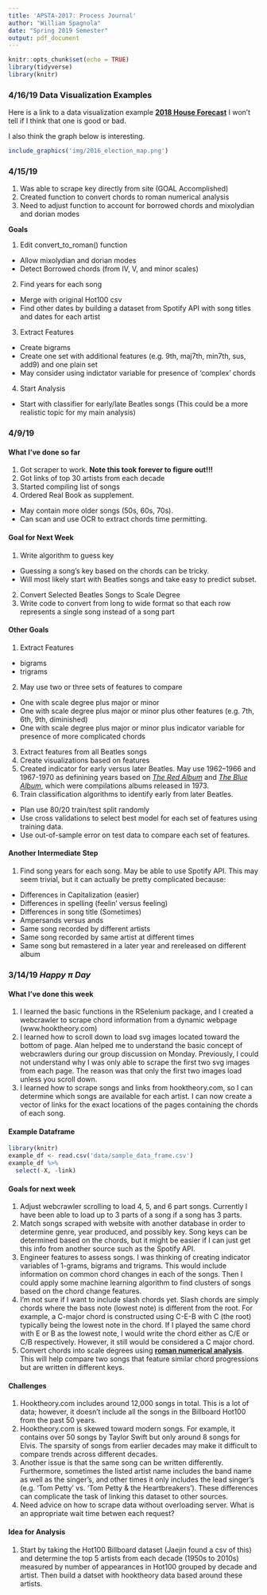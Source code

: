 ```yaml
---
title: 'APSTA-2017: Process Journal'
author: "William Spagnola"
date: "Spring 2019 Semester"
output: pdf_document
---
```


```r
knitr::opts_chunk$set(echo = TRUE)
library(tidyverse)
library(knitr)
```



### 4/16/19 Data Visualization Examples

Here is a link to a data visualization example **[2018 House Forecast](https://projects.fivethirtyeight.com/2018-midterm-election-forecast/house/)**
I won't tell if I think that one is good or bad.

I also think the graph below is interesting.  
```r
include_graphics('img/2016_election_map.png') 
```



### 4/15/19
1) Was able to scrape key directly from site (GOAL Accomplished)
2) Created function to convert chords to roman numerical analysis
3) Need to adjust function to account for borrowed chords and mixolydian and dorian modes

**Goals**

1) Edit convert_to_roman() function
* Allow mixolydian and dorian modes
* Detect Borrowed chords (from IV, V, and minor scales)
2) Find years for each song
* Merge with original Hot100 csv
* Find other dates by building a dataset from Spotify API with song titles and dates for each artist
3) Extract Features
* Create bigrams
* Create one set with additional features (e.g. 9th, maj7th, min7th, sus, add9) and one plain set
* May consider using indictator variable for presence of 'complex' chords
4) Start Analysis
* Start with classifier for early/late Beatles songs (This could be a more realistic topic for my main analysis)

### 4/9/19

#### What I've done so far
1) Got scraper to work.  **Note this took forever to figure out!!!**
2) Got links of top 30 artists from each decade
3) Started compiling list of songs
4) Ordered Real Book as supplement.
* May contain more older songs (50s, 60s, 70s).
* Can scan and use OCR to extract chords time permitting.

#### Goal for Next Week
1) Write algorithm to guess key
* Guessing a song's key based on the chords can be tricky.
* Will most likely start with Beatles songs and take easy to predict subset.
2) Convert Selected Beatles Songs to Scale Degree
3) Write code to convert from long to wide format so that each row represents a single song instead of a song part

#### Other Goals
1) Extract Features
* bigrams
* trigrams
2) May use two or three sets of features to compare
* One with scale degree plus major or minor
* One with scale degree plus major or minor plus other features (e.g. 7th, 6th, 9th, diminished)
* One with scale degree plus major or minor plus indicator variable for presence of more complicated chords
3) Extract features from all Beatles songs
4) Create visualizations based on features
5) Created indicator for early versus later Beatles.  May use 1962–1966 and 1967-1970 as definining years based on [*The Red Album*](https://en.wikipedia.org/wiki/1962%E2%80%931966) and [*The Blue Album*](https://en.wikipedia.org/wiki/1967%E2%80%931970), which were compilations albums released in 1973. 
6) Train classification algorithms to identify early from later Beatles.
* Plan use 80/20 train/test split randomly 
* Use cross validations to select best model for each set of features using training data. 
* Use out-of-sample error on test data to compare each set of features. 

#### Another Intermediate Step
1) Find song years for each song.  May be able to use Spotify API.  This may seem trivial, but it can actually be pretty complicated because:
* Differences in Capitalization (easier)
* Differences in spelling (feelin' versus feeling)
* Differences in song title (Sometimes)
* Ampersands versus ands
* Same song recorded by different artists
* Same song recorded by same artist at different times
* Same song but remastered in a later year and rereleased on different album


### 3/14/19 *Happy $\pi$ Day*

#### What I've done this week
1) I learned the basic functions in the RSelenium package, and I created a webcrawler to scrape chord information from a dynamic webpage (www.hooktheory.com)
2) I learned how to scroll down to load svg images located toward the bottom of page.  Alan helped me to understand the basic concept of webcrawlers during our group discussion on Monday.  Previously, I could not understand why I was only able to scrape the first two svg images from each page.  The reason was that only the first two images load unless you scroll down. 
3) I learned how to scrape songs and links from hooktheory.com, so I can determine which songs are available for each artist.  I can now create a vector of links for the exact locations of the pages containing the chords of each song.

#### Example Dataframe
```r
library(knitr)
example_df <- read.csv('data/sample_data_frame.csv')
example_df %>% 
  select(-X, -link) 
```

#### Goals for next week
1) Adjust webcrawler scrolling to load 4, 5, and 6 part songs.  Currently I have been able to load up to 3 parts of a song if a song has 3 parts. 
2) Match songs scraped with website with another database in order to determine genre, year produced, and possibly key. Song keys can be determined based on the chords, but it might be easier if I can just get this info from another source such as the Spotify API. 
3) Engineer features to assess songs.  I was thinking of creating indicator variables of 1-grams, bigrams and trigrams.  This would include information on common chord changes in each of the songs.  Then I could apply some machine learning algorithm to find clusters of songs based on the chord change features.  
4) I'm not sure if I want to include slash chords yet.  Slash chords are simply chords where the bass note (lowest note) is different from the root.  For example, a C-major chord is constructed using C-E-B with C (the root) typically being the lowest note in the chord.  If I played the same chord with E or B as the lowest note, I would write the chord either as C/E or C/B respectively.  However, it still would be considered a C major chord.
5) Convert chords into scale degrees using  **[roman numerical analysis](https://en.wikipedia.org/wiki/Roman_numeral_analysis)**.  This will help compare two songs that feature similar chord progressions but are written in different keys. 

#### Challenges
1) Hooktheory.com includes around 12,000 songs in total.  This is a lot of data; however, it doesn't include all the songs in the Billboard Hot100 from the past 50 years.
2) Hooktheory.com is skewed toward modern songs.  For example, it contains over 50 songs by Taylor Swift but only around 8 songs for Elvis.  The sparsity of songs from earlier decades may make it difficult to compare trends across different decades.  
3) Another issue is that the same song can be written differently.  Furthermore, sometimes the listed artist name includes the band name as well as the singer's, and other times it only includes the lead singer's (e.g. 'Tom Petty' vs. 'Tom Petty & the Heartbreakers').  These differences can complicate the task of linking this dataset to other sources.  
4) Need advice on how to scrape data without overloading server.  What is an appropriate wait time betwen each request?

#### Idea for Analysis
1) Start by taking the Hot100 Billboard dataset (Jaejin found a csv of this) and determine the top 5 artists from each decade (1950s to 2010s) measured by number of appearances in Hot100 grouped by decade and artist.  Then build a datset with hooktheory data based around these artists. 

